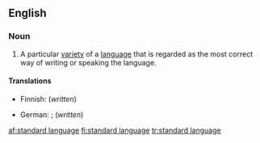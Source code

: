 ==English==
{{wikipedia}}

===Noun===
{{en-noun|sg=[[standard]] [[language]]}}

# A particular [[variety]] of a [[language]] that is regarded as the most correct way of writing or speaking the language.

====Translations====
{{trans-top|variety of language regarded as correct}}
* Finnish: {{t+|fi|kirjakieli}} (''written'')
{{trans-mid}}
* German: {{t+|de|Ausbausprache|f}}; {{t|de|Schriftsprache|f}} (''written'')
{{trans-bottom}}

[[af:standard language]]
[[fi:standard language]]
[[tr:standard language]]